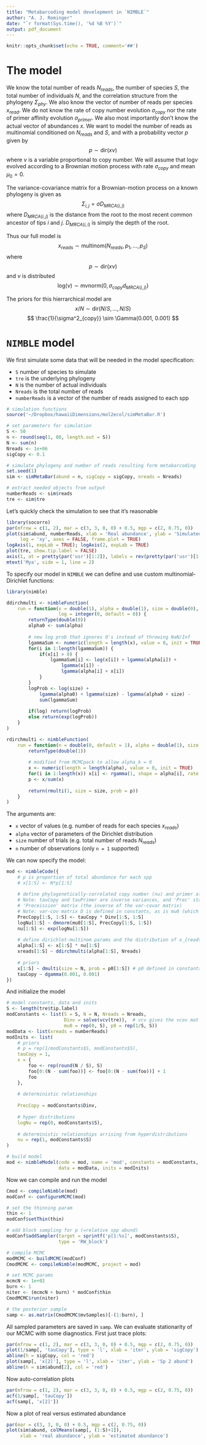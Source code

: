 ```yaml
---
title: "Metabarcoding model development in `NIMBLE`"
author: "A. J. Rominger"
date: "`r format(Sys.time(), '%d %B %Y')`"
output: pdf_document
---
```


```r
knitr::opts_chunk$set(echo = TRUE, comment='##')
```

# The model

We know the total number of reads $N_{reads}$, the number of species $S$, the total number of individuals $N$, and the correlation structure from the phylogeny $\Sigma_{phy}$.  We also know the vector of number of reads per species $x_{read}$. We do not know the rate of copy number evolution $\sigma_{copy}$ nor the rate of primer affinity evolution $\sigma_{primer}$.  We also most importantly don't know the actual vector of abundances $x$.  We want to model the number of reads as multinomial conditioned on $N_{reads}$ and $S$, and with a probability vector $p$ given by
$$
p \sim \text{dir}(x \nu)
$$
where $\nu$ is a variable proportional to copy number.  We will assume that $\text{log}\nu$ evolved according to a Brownian motion process with rate $\sigma_{copy}$ and mean $\mu_0 = 0$.

The variance-covariance matrix for a Brownian-motion process on a known phylogeny is given as
$$
\Sigma_{i,j} = \sigma D_{MRCA(i,j)}
$$
where $D_{MRCA(i,j)}$ is the distance from the root to the most recent common ancestor of tips $i$ and $j$.  $D_{MRCA(i,i)}$ is simply the depth of the root.

Thus our full model is 
$$
x_{reads} \sim \text{multinom}(N_{reads}, p_1, \ldots, p_S)
$$
where 
$$
p \sim \text{dir}(x \nu)
$$
and $\nu$ is distributed
$$
\text{log}(\nu) \sim \text{mvnorm}(0, \sigma_{copy} d_{MRCA(i,j)})
$$

The priors for this hierrarchical model are
$$
x/N \sim \text{dir}(N/S, \ldots, N/S)
$$
$$
\frac{1}{\sigma^2_{copy}} \sim \Gamma(0.001, 0.001)
$$


# `NIMBLE` model

We first simulate some data that will be needed in the model specification:

* `S` number of species to simulate
* `tre` is the underlying phylogeny
* `N` is the number of actual individuals
* `Nreads` is the total number of reads
* `numberReads` is a vector of the number of reads assigned to each spp

```r
# simulation functions
source('~/Dropbox/hawaiiDimensions/mol2ecol/simMetaBar.R')

# set parameters for simulation
S <- 50
n <- round(seq(1, 80, length.out = S))
N <- sum(n)
Nreads <- 1e+06
sigCopy <- 0.1

# simulate phylogeny and number of reads resulting form metabarcoding
set.seed(1)
sim <- simMetaBar(abund = n, sigCopy = sigCopy, nreads = Nreads)

# extract needed objects from output
numberReads <- sim$reads
tre <- sim$tre
```

Let's quickly check the simulation to see that it's reasonable

```r
library(socorro)
par(mfrow = c(1, 2), mar = c(3, 3, 0, 0) + 0.5, mgp = c(2, 0.75, 0))
plot(sim$abund, numberReads, xlab = 'Real abundance', ylab = 'Simulated number of reads', 
     log = 'xy', axes = FALSE, frame.plot = TRUE)
logAxis(1, expLab = TRUE); logAxis(2, expLab = TRUE)
plot(tre, show.tip.label = FALSE)
axis(1, at = pretty(par('usr')[1:2]), labels = rev(pretty(par('usr')[1:2])))
mtext('Mya', side = 1, line = 2)
```

To specify our model in `NIMBLE` we can define and use custom multinomial-Dirichlet functions:

```r
library(nimble)

ddirchmulti <- nimbleFunction(
    run = function(x = double(1), alpha = double(1), size = double(0),
                   log = integer(0, default = 0)) {
        returnType(double(0))
        alpha0 <- sum(alpha)
        
        # new log prob that ignores 0's instead of throwing NaN/Inf
        lgammaSum <- numeric(length = length(x), value = 0, init = TRUE)
        for(i in 1:length(lgammaSum)) {
            if(x[i] > 0) {
                lgammaSum[i] <- log(x[i]) + lgamma(alpha[i]) +
                    lgamma(x[i]) -
                    lgamma(alpha[i] + x[i])
            }
        }
        logProb <- log(size) +
            lgamma(alpha0) + lgamma(size) - lgamma(alpha0 + size) -
            sum(lgammaSum)
        
        if(log) return(logProb)
        else return(exp(logProb))
    }
)

rdirchmulti <- nimbleFunction(
    run = function(n = double(0, default = 1), alpha = double(1), size = double(0)) {
        returnType(double(1))
        
        # modified from MCMCpack to allow alpha_k = 0
        x <- numeric(length = length(alpha), value = 0, init = TRUE)
        for(i in 1:length(x)) x[i] <- rgamma(1, shape = alpha[i], rate = 1)
        p <- x/sum(x)
        
        return(rmulti(1, size = size, prob = p))
    }
)
```

The arguments are:
    
* `x` vector of values (e.g. number of reads for each species $x_{reads}$)
* `alpha` vector of parameters of the Dirichlet distribution
* `size` number of trials (e.g. total number of reads $N_{reads}$)
* `n` number of observations (only `n = 1` supported)


We can now specify the model:

```r
mod <- nimbleCode({
    # p is proportion of total abundance for each spp
    # x[1:S] <- N*p[1:S]
    
    # define phylogenetically-correlated copy number (nu) and primer affinity (lambda)
    # Note: tauCopy and tauPrimer are inverse variances, and 'Prec' stands for 
    # 'Preceission' matrix (the inverse of the var-covar matrix)
    # Note: var-cov matrix D is defined in constants, as is mu0 (which is a vector of 0)
    PrecCopy[1:S, 1:S] <- tauCopy * Dinv[1:S, 1:S]
    logNu[1:S] ~ dmnorm(mu0[1:S], PrecCopy[1:S, 1:S])
    nu[1:S] <- exp(logNu[1:S])
    
    # define dirichlet-multinom params and the distribution of x_{reads}
    alpha[1:S] <- x[1:S] * nu[1:S]
    xreads[1:S] ~ ddirchmulti(alpha[1:S], Nreads)
    
    # priors
    x[1:S] ~ dmulti(size = N, prob = p0[1:S]) # p0 defined in constants
    tauCopy ~ dgamma(0.001, 0.001)
})
```


And initialize the model

```r
# model constants, data and inits
S <- length(tre$tip.label)
modConstants <- list(S = S, N = N, Nreads = Nreads,
                     Dinv = solve(vcv(tre)),  # vcv gives the vcov mat of a phylo for sig = 1
                     mu0 = rep(0, S), p0 = rep(1/S, S))
modData <- list(xreads = numberReads)
modInits <- list(
    # priors
    # p = rep(1/modConstants$S, modConstants$S), 
    tauCopy = 1,
    x = {
        foo <- rep(round(N / S), S)
        foo[0:(N - sum(foo))] <- foo[0:(N - sum(foo))] + 1
        foo
    }, 
    
    # deterministic relationships
    
    PrecCopy = modConstants$Dinv,
    
    # hyper distributions
    logNu = rep(0, modConstants$S),
    
    # deterministic relationships arrising from hyperdistributions
    nu = rep(1, modConstants$S)
)

# build model
mod <- nimbleModel(code = mod, name = 'mod', constants = modConstants, 
                   data = modData, inits = modInits)
```

Now we can compile and run the model

```r
Cmod <- compileNimble(mod)
modConf <- configureMCMC(mod)

# set the thinning param
thin <- 1
modConf$setThin(thin)

# add block sampling for p (=relative spp abund)
modConf$addSampler(target = sprintf('p[1:%s]', modConstants$S),
                   type = 'RW_block')

# compile MCMC
modMCMC <- buildMCMC(modConf)
CmodMCMC <- compileNimble(modMCMC, project = mod)

# set MCMC params
mcmcN <- 1e+02
burn <- 1
niter <- (mcmcN + burn) * modConf$thin
CmodMCMC$run(niter)

# the posterior sample    
samp <- as.matrix(CmodMCMC$mvSamples)[-(1:burn), ]
```

All sampled parameters are saved in `samp`.  We can evaluate stationarity of our MCMC with some diagnostics.  First just trace plots:

```r
par(mfrow = c(1, 2), mar = c(3, 3, 0, 0) + 0.5, mgp = c(2, 0.75, 0))
plot(1/samp[, 'tauCopy'], type = 'l', xlab = 'iter', ylab = 'sigCopy')
abline(h = sigCopy, col = 'red')
plot(samp[, 'x[2]'], type = 'l', xlab = 'iter', ylab = 'Sp 2 abund')
abline(h = sim$abund[2], col = 'red')
```

Now auto-correlation plots
```r
par(mfrow = c(1, 2), mar = c(3, 3, 0, 0) + 0.5, mgp = c(2, 0.75, 0))
acf(1/samp[, 'tauCopy'])
acf(samp[, 'x[2]'])
```

Now a plot of real versus estimated abundance
```r
par(mar = c(3, 3, 0, 0) + 0.5, mgp = c(2, 0.75, 0))
plot(sim$abund, colMeans(samp[, (1:S)+1]), 
     xlab = 'real abundance', ylab = 'estimated abundance')
```